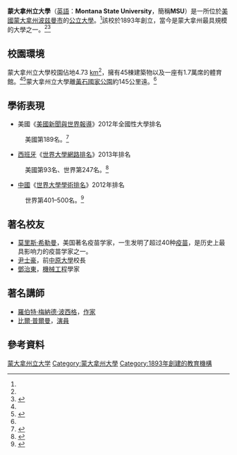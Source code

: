 {{coord|45|40|06|N|111|03|00|W|display=title}}
{{Infobox University
|Name = 蒙大拿州立大學|
|EnglishName = Montana State University|
|SealImage =Sign on west side of campus - Montana State University - Bozeman, Montana - 2013-07-09.jpg
|SealInfo =|
|Motto = Mountains & Minds<br />（英文）：「山與心」|
|Established = 1893年<ref name=msufact>{{citeweb|url=http://www.montana.edu/about|title=About MSU|work=[[蒙大拿州立大學|蒙大拿州立大學]]|year=2016|accessdate=2016-06-01}}</ref>|
|Type = [[州立大學系統|州立大學系統]]|
|President = Waded Cruzado|
|Location = {{USA}}[[波兹曼市|波兹曼市]]|
|Campus = 市區|
|AreaTotal = 4.73 [[平方千米|km<sup>2</sup>]]|
|Department =|
|faculty = |
|Professor = |
|Associate Professor = |
|Assistant Professor = |
|Lecturer = |
|students = 15688<ref name=msufact></ref>|
|undergrad = |
|postgrad = |
|Affiliations = |
|Colors = [[藍色|藍色]]{{colorbox|blue}}和[[金色|金色]]{{colorbox|#FFCC00}}|
|Website = http://www.montana.edu|
|address = <br/>101 Montana Hall<br/>Bozeman, Montana<br/>United States of America, 59717|
|coor = |
|Celebration = |
}}
'''蒙大拿州立大學'''（[[英語|英語]]：'''Montana State University'''，簡稱'''MSU'''）是一所位於[[美國|美國]][[蒙大拿州|蒙大拿州]][[波兹曼市|波兹曼市]]的[[公立大學|公立大學]]。<ref name=msufact></ref>該校於1893年創立，當今是蒙大拿州最具規模的大學之一。<ref name=msufact></ref><ref name=visitor>{{citeweb|url=http://www.montana.edu/about/bozeman/index2.html|title=Bozeman Area Visitor Information|work=[[蒙大拿州立大學|蒙大拿州立大學]]|year=2013|accessdate=2013-05-23}}{{dead link|date=2018年4月 |bot=InternetArchiveBot |fix-attempted=yes }}</ref>

==校園環境==
蒙大拿州立大學校園佔地4.73 [[平方千米|km<sup>2</sup>]]，擁有45棟建築物以及一座有1.7萬席的體育館。<ref name=visitor></ref><ref>{{citeweb|url=http://www.msubobcats.com/sports/2009/9/20/Facilities.aspx|title=Sport Facilities|work=[[蒙大拿州立大學|蒙大拿州立大學]]|year=2009|accessdate=2013-05-23|archive-url=https://web.archive.org/web/20121007004438/http://www.msubobcats.com/sports/2009/9/20/Facilities.aspx|archive-date=2012-10-07|dead-url=yes}}</ref>蒙大拿州立大學離[[黃石國家公園|黃石國家公園]]約145公里遠。<ref name=visitor></ref>

== 學術表現 ==
*美國《[[美國新聞與世界報導|美國新聞與世界報導]]》2012年全國性大學排名
:美國第189名。<ref>{{citeweb|url=http://colleges.usnews.rankingsandreviews.com/best-colleges/montana-state-university-2532|title=Montana State University|work=[[美國新聞與世界報導|美國新聞與世界報導]]|year=2012|accessdate=2013-05-23}}</ref>
*[[西班牙|西班牙]]《[[世界大學網路排名|世界大學網路排名]]》2013年排名
:美國第93名、世界第247名。<ref>{{citeweb|url=http://www.webometrics.info/en/detalles/montana.edu|title=Montana State University|work=[[世界大學網路排名|世界大學網路排名]]|year=2013|accessdate=2013-05-23|}}</ref>
*[[中华人民共和国|中國]]《[[世界大學學術排名|世界大學學術排名]]》2012年排名
:世界第401–500名。<ref>{{citeweb|url=http://www.shanghairanking.com/Institution.jsp?param=Montana%20State%20University%20-%20Bozeman|title=Montana State University - Bozeman|work=[[世界大學學術排名|世界大學學術排名]]|year=2012|accessdate=2013-05-23|deadurl=yes|archiveurl=https://web.archive.org/web/20130516141750/http://www.shanghairanking.com/Institution.jsp?param=Montana%20State%20University%20-%20Bozeman|archivedate=2013-05-16}}</ref>

== 著名校友 ==
* [[莫里斯·希勒曼|莫里斯·希勒曼]]，美国著名疫苗学家，一生发明了超过40种[[疫苗|疫苗]]，是历史上最具影响力的疫苗学家之一。
* [[尹士豪|尹士豪]]，前[[中原大學|中原大學]]校長
* [[鄧治東|鄧治東]]，[[機械工程|機械工程]]學家

== 著名講師 ==
* [[羅伯特·梅納德·波西格|羅伯特·梅納德·波西格]]，[[作家|作家]]
* [[比爾·普爾曼|比爾·普爾曼]]，[[演員|演員]]

== 參考資料 ==
{{reflist}}
{{commonscat|Montana State University}}

[[Category:蒙大拿州立大学|]]
[[Category:蒙大拿州大學|Category:蒙大拿州大學]]
[[Category:1893年創建的教育機構|Category:1893年創建的教育機構]]